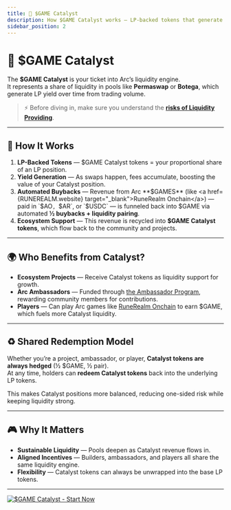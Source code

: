 ```yaml
---
title: 💎 $GAME Catalyst
description: How $GAME Catalyst works — LP-backed tokens that generate yield and fuel the $GAME ecosystem.
sidebar_position: 2
---
```




# 💎 $GAME Catalyst

The **$GAME Catalyst** is your ticket into Arc’s liquidity engine.  
It represents a share of liquidity in pools like **Permaswap** or **Botega**, which generate LP yield over time from trading volume.  

> ⚡ Before diving in, make sure you understand the **[risks of Liquidity Providing](/docs/basics/defi/liquidity-providing.mdx)**.

---

## 🔑 How It Works

1. **LP-Backed Tokens** — $GAME Catalyst tokens = your proportional share of an LP position.  
2. **Yield Generation** — As swaps happen, fees accumulate, boosting the value of your Catalyst position.  
3. **Automated Buybacks** — Revenue from Arc **$GAMES** (like <a href={RUNEREALM.website} target="_blank">RuneRealm Onchain</a>) — paid in `$AO`, `$AR`, or `$USDC` — is funneled back into $GAME via automated **½ buybacks + liquidity pairing**.  
4. **Ecosystem Support** — This revenue is recycled into **$GAME Catalyst tokens**, which flow back to the community and projects.

---

## 🌍 Who Benefits from Catalyst?

- **Ecosystem Projects** — Receive Catalyst tokens as liquidity support for growth.  
- **Arc Ambassadors** — Funded through [the Ambassador Program](/docs/content-creators/ambassador-program.mdx), rewarding community members for contributions.  
- **Players** — Can play Arc games like <a href={RUNEREALM.website} target="_blank">RuneRealm Onchain</a> to earn $GAME, which fuels more Catalyst liquidity.  

---

## ♻️ Shared Redemption Model

Whether you’re a project, ambassador, or player, **Catalyst tokens are always hedged** (½ $GAME, ½ pair).  
At any time, holders can **redeem Catalyst tokens** back into the underlying LP tokens.  

This makes Catalyst positions more balanced, reducing one-sided risk while keeping liquidity strong.

---

## 🎮 Why It Matters

- **Sustainable Liquidity** — Pools deepen as Catalyst revenue flows in.  
- **Aligned Incentives** — Builders, ambassadors, and players all share the same liquidity engine.  
- **Flexibility** — Catalyst tokens can always be unwrapped into the base LP tokens.  

---

<a href={GAME.yieldFarming} target="_blank">
  <img
    alt="$GAME Catalyst - Start Now"
    src="https://img.shields.io/badge/$GAME%20Catalyst-%F0%9F%92%8E%20Start%20Now-4ade80?style=for-the-badge"
  />
</a>

